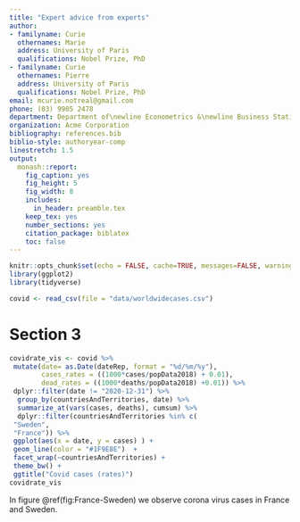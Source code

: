 ```yaml
---
title: "Expert advice from experts"
author:
- familyname: Curie
  othernames: Marie
  address: University of Paris
  qualifications: Nobel Prize, PhD
- familyname: Curie
  othernames: Pierre
  address: University of Paris
  qualifications: Nobel Prize, PhD
email: mcurie.notreal@gmail.com
phone: (03) 9905 2478
department: Department of\newline Econometrics &\newline Business Statistics
organization: Acme Corporation
bibliography: references.bib
biblio-style: authoryear-comp
linestretch: 1.5
output:
  monash::report:
    fig_caption: yes
    fig_height: 5
    fig_width: 8
    includes:
      in_header: preamble.tex
    keep_tex: yes
    number_sections: yes
    citation_package: biblatex
    toc: false
---
```


```r
knitr::opts_chunk$set(echo = FALSE, cache=TRUE, messages=FALSE, warning=FALSE)
library(ggplot2)
library(tidyverse)
```



```r
covid <- read_csv(file = "data/worldwidecases.csv")
```

# Section 3

```r
covidrate_vis <- covid %>%
 mutate(date= as.Date(dateRep, format = "%d/%m/%y"),
        cases_rates = ((1000*cases/popData2018) + 0.01),
        dead_rates = ((1000*deaths/popData2018) +0.01)) %>%
 dplyr::filter(date != "2020-12-31") %>%
  group_by(countriesAndTerritories, date) %>% 
  summarize_at(vars(cases, deaths), cumsum) %>% 
  dplyr::filter(countriesAndTerritories %in% c(
 "Sweden",
 "France")) %>%
 ggplot(aes(x = date, y = cases) ) +
 geom_line(color = "#1F9E8E")  +
 facet_wrap(~countriesAndTerritories) +
 theme_bw() +
 ggtitle("Covid cases (rates)")
covidrate_vis
```
In figure \@ref(fig:France-Sweden) we observe corona virus cases in France and Sweden. 

